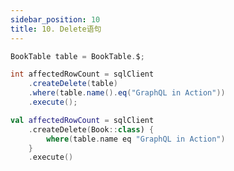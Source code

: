 ```yaml
---
sidebar_position: 10
title: 10. Delete语句
---
```



<Tabs groupId="language">
<TabItem value="java" label="Java">

```java
BookTable table = BookTable.$;

int affectedRowCount = sqlClient
    .createDelete(table)
    .where(table.name().eq("GraphQL in Action"))
    .execute();
```

</TabItem>
<TabItem value="kotlin" label="Kotlin">

```kotlin
val affectedRowCount = sqlClient
    .createDelete(Book::class) {
        where(table.name eq "GraphQL in Action")
    }
    .execute()
```

</TabItem>
</Tabs>